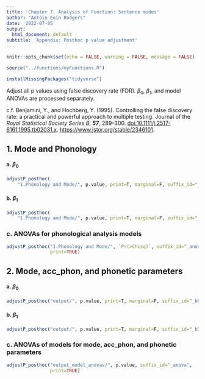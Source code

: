 ```yaml
---
title: 'Chapter 7. Analysis of Function: Sentence modes'
author: "Antoin Eoin Rodgers"
date: '2022-07-05'
output:
  html_document: default
subtitle: 'Appendix: Posthoc p value adjustment'
---
```


```r
knitr::opts_chunk$set(echo = FALSE, warning = FALSE, message = FALSE)
```

```r
source("../functions/myFunctions.R") 

installMissingPackages("tidyverse")
```

Adjust all p values using false discovery rate (FDR). $\beta_0$, $\beta_1$, and model ANOVAs are processed separately.

c.f. Benjamini, Y., and Hochberg, Y. (1995). Controlling the false discovery rate: a practical and powerful approach to multiple testing. Journal of the *Royal Statistical Society Series B, **57***, 289--300. <doi:10.1111/j.2517-6161.1995.tb02031.x>. <https://www.jstor.org/stable/2346101>.

## 1. Mode and Phonology

#### a. $\beta_0$

```r
adjustP_posthoc(
    "1.Phonology and Mode/", p.value, print=T, marginal=F, suffix_id="_b0")
```

#### b. $\beta_1$

```r
adjustP_posthoc(
    "1.Phonology and Mode/", p.value, print=T, marginal=F, suffix_id="_b1")
```

### c. ANOVAs for phonological analysis models

```r
adjustP_posthoc("1.Phonology and Mode/", `Pr(>Chisq)`, suffix_id="_anova",
                print=TRUE)
```


## 2. Mode, acc_phon, and phonetic parameters

#### a. $\beta_0$

```r
adjustP_posthoc("output/", p.value, print=T, marginal=F, suffix_id="_b0")
```

#### b. $\beta_1$

```r
adjustP_posthoc("output/", p.value, print=T, marginal=F, suffix_id="_b1")
```

### c. ANOVAs of models for mode, acc_phon, and phonetic parameters

```r
adjustP_posthoc("output_model_anovas/", p.value, suffix_id="_anova",
                print=TRUE)
```
